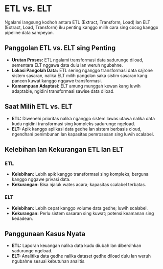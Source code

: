# ETL vs. ELT

Ngalami langsung kodhoh antara ETL (Extract, Transform, Load) lan ELT (Extract, Load, Transform) iku penting kanggo milih cara sing cocog kanggo pipeline data sampeyan.

## Panggolan ETL vs. ELT sing Penting

- **Urutan Proses:** ETL ngalami transformasi data sadurunge diload, sementara ELT nggawa data dulu lan weruh ngubahne.
- **Lokasi Pangolah Data:** ETL sering nganggo transformasi data sajrone sistem sasaran, nalika ELT milih pangolan saka sistim sasaran kang pancen kuwat kanggo nggawe transformasi.
- **Kamampuan Adaptasi:** ELT amung munggah kewan kang luwih adaptable, ngidini transformasi sawise data diload.

## Saat Milih ETL vs. ELT

- **ETL:** Diwenehi prioritas nalika nganggo sistem lawas utawa nalika data kudu ngidini transformasi sing kompleks sadurunge ngeload.
- **ELT:** Apik kanggo aplikasi data gedhe lan sistem berbasis cloud, ngendhani penimbunan lan kapasitas pemrosesan sing luwih scalabel.

## Kelebihan lan Kekurangan ETL lan ELT

### ETL

- **Kelebihan:** Lebih apik kanggo transformasi sing kompleks; berguna kanggo nggawe privasi data.
- **Kekurangan:** Bisa njaluk wates acara; kapasitas scalabel terbatas.

### ELT

- **Kelebihan:** Lebih cepat kanggo volume data gedhe; luwih scalabel.
- **Kekurangan:** Perlu sistem sasaran sing kuwat; potensi keamanan sing kedadean.

## Panggunaan Kasus Nyata

- **ETL:** Laporan keuangan nalika data kudu diubah lan dibersihkan sadurunge ngeload.
- **ELT:** Analitika data gedhe nalika dataset gedhe diload dulu lan weruh ngubahne sesuai kebutuhan analitis.